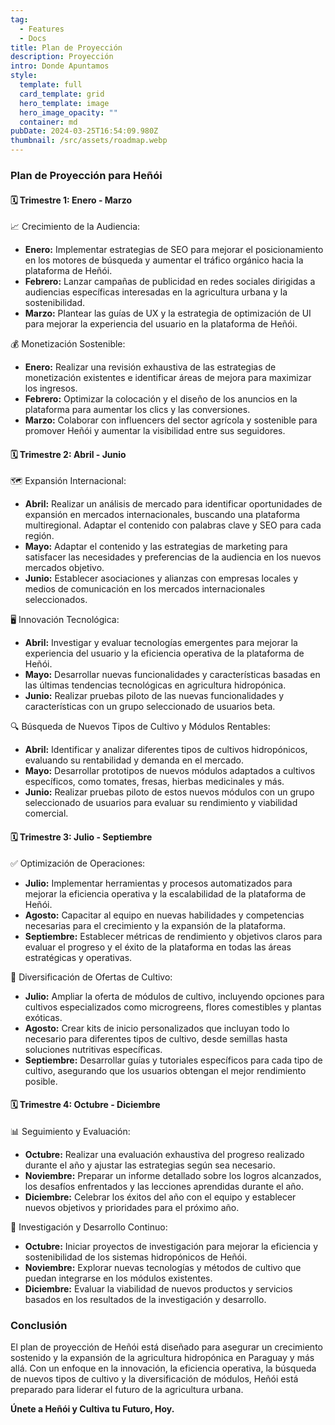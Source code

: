 ```yaml
---
tag:
  - Features
  - Docs
title: Plan de Proyección
description: Proyección
intro: Donde Apuntamos
style:
  template: full
  card_template: grid
  hero_template: image
  hero_image_opacity: ""
  container: md
pubDate: 2024-03-25T16:54:09.980Z
thumbnail: /src/assets/roadmap.webp
---
```


### Plan de Proyección para Heñói

#### 🗓️ Trimestre 1: Enero - Marzo

📈 Crecimiento de la Audiencia:

- **Enero:** Implementar estrategias de SEO para mejorar el posicionamiento en los motores de búsqueda y aumentar el tráfico orgánico hacia la plataforma de Heñói.
- **Febrero:** Lanzar campañas de publicidad en redes sociales dirigidas a audiencias específicas interesadas en la agricultura urbana y la sostenibilidad.
- **Marzo:** Plantear las guías de UX y la estrategia de optimización de UI para mejorar la experiencia del usuario en la plataforma de Heñói.

💰 Monetización Sostenible:

- **Enero:** Realizar una revisión exhaustiva de las estrategias de monetización existentes e identificar áreas de mejora para maximizar los ingresos.
- **Febrero:** Optimizar la colocación y el diseño de los anuncios en la plataforma para aumentar los clics y las conversiones.
- **Marzo:** Colaborar con influencers del sector agrícola y sostenible para promover Heñói y aumentar la visibilidad entre sus seguidores.

#### 🗓️ Trimestre 2: Abril - Junio

🗺️ Expansión Internacional:

- **Abril:** Realizar un análisis de mercado para identificar oportunidades de expansión en mercados internacionales, buscando una plataforma multiregional. Adaptar el contenido con palabras clave y SEO para cada región.
- **Mayo:** Adaptar el contenido y las estrategias de marketing para satisfacer las necesidades y preferencias de la audiencia en los nuevos mercados objetivo.
- **Junio:** Establecer asociaciones y alianzas con empresas locales y medios de comunicación en los mercados internacionales seleccionados.

🖥️ Innovación Tecnológica:

- **Abril:** Investigar y evaluar tecnologías emergentes para mejorar la experiencia del usuario y la eficiencia operativa de la plataforma de Heñói.
- **Mayo:** Desarrollar nuevas funcionalidades y características basadas en las últimas tendencias tecnológicas en agricultura hidropónica.
- **Junio:** Realizar pruebas piloto de las nuevas funcionalidades y características con un grupo seleccionado de usuarios beta.

🔍 Búsqueda de Nuevos Tipos de Cultivo y Módulos Rentables:

- **Abril:** Identificar y analizar diferentes tipos de cultivos hidropónicos, evaluando su rentabilidad y demanda en el mercado.
- **Mayo:** Desarrollar prototipos de nuevos módulos adaptados a cultivos específicos, como tomates, fresas, hierbas medicinales y más.
- **Junio:** Realizar pruebas piloto de estos nuevos módulos con un grupo seleccionado de usuarios para evaluar su rendimiento y viabilidad comercial.

#### 🗓️ Trimestre 3: Julio - Septiembre

✅ Optimización de Operaciones:

- **Julio:** Implementar herramientas y procesos automatizados para mejorar la eficiencia operativa y la escalabilidad de la plataforma de Heñói.
- **Agosto:** Capacitar al equipo en nuevas habilidades y competencias necesarias para el crecimiento y la expansión de la plataforma.
- **Septiembre:** Establecer métricas de rendimiento y objetivos claros para evaluar el progreso y el éxito de la plataforma en todas las áreas estratégicas y operativas.

🌱 Diversificación de Ofertas de Cultivo:

- **Julio:** Ampliar la oferta de módulos de cultivo, incluyendo opciones para cultivos especializados como microgreens, flores comestibles y plantas exóticas.
- **Agosto:** Crear kits de inicio personalizados que incluyan todo lo necesario para diferentes tipos de cultivo, desde semillas hasta soluciones nutritivas específicas.
- **Septiembre:** Desarrollar guías y tutoriales específicos para cada tipo de cultivo, asegurando que los usuarios obtengan el mejor rendimiento posible.

#### 🗓️ Trimestre 4: Octubre - Diciembre

📊 Seguimiento y Evaluación:

- **Octubre:** Realizar una evaluación exhaustiva del progreso realizado durante el año y ajustar las estrategias según sea necesario.
- **Noviembre:** Preparar un informe detallado sobre los logros alcanzados, los desafíos enfrentados y las lecciones aprendidas durante el año.
- **Diciembre:** Celebrar los éxitos del año con el equipo y establecer nuevos objetivos y prioridades para el próximo año.

🔬 Investigación y Desarrollo Continuo:

- **Octubre:** Iniciar proyectos de investigación para mejorar la eficiencia y sostenibilidad de los sistemas hidropónicos de Heñói.
- **Noviembre:** Explorar nuevas tecnologías y métodos de cultivo que puedan integrarse en los módulos existentes.
- **Diciembre:** Evaluar la viabilidad de nuevos productos y servicios basados en los resultados de la investigación y desarrollo.

### **Conclusión**

El plan de proyección de Heñói está diseñado para asegurar un crecimiento sostenido y la expansión de la agricultura hidropónica en Paraguay y más allá. Con un enfoque en la innovación, la eficiencia operativa, la búsqueda de nuevos tipos de cultivo y la diversificación de módulos, Heñói está preparado para liderar el futuro de la agricultura urbana.

**Únete a Heñói y Cultiva tu Futuro, Hoy.**
